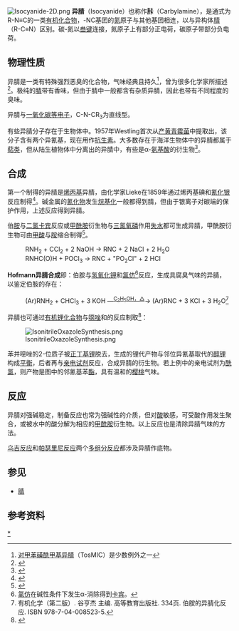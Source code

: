 {{Expand language|1=en|time=2021-04-29T09:40:36+00:00}}
[[File:Isocyanide-2D.png|thumb]]
'''异腈'''（Isocyanide）也称作'''胩'''（Carbylamine），是通式为R-N≡C的一类[[有机化合物|有机化合物]]，-NC基团的[[氮|氮]]原子与其他基团相连，以与异构体[[腈|腈]]（R-C≡N）区别。碳-氮以[[叁键|叁键]]连接，氮原子上有部分正电荷，碳原子带部分负电荷。

== 物理性质 ==
异腈是一类有特殊强烈恶臭的化合物，气味经典且持久<ref>[[对甲苯磺酰甲基异腈|对甲苯磺酰甲基异腈]]（TosMIC）是少数例外之一</ref>，曾为很多化学家所描述<ref>{{Cite journal|title=Isonitrile Syntheses|url=https://onlinelibrary.wiley.com/doi/10.1002/anie.196504721|last=Ugi|first=I.|last2=Fetzer|first2=U.|date=1965-06|journal=Angewandte Chemie International Edition in English|issue=6|doi=10.1002/anie.196504721|volume=4|pages=472–484|language=en|issn=0570-0833|last3=Eholzer|first3=U.|last4=Knupfer|first4=H.|last5=Offermann|first5=K.|access-date=2022-03-05|archive-date=2022-03-05|archive-url=https://web.archive.org/web/20220305131034/https://onlinelibrary.wiley.com/doi/10.1002/anie.196504721}}</ref>。极纯的[[腈|腈]]带有香味，但由于腈中一般都含有杂质异腈，因此也带有不同程度的臭味。

异腈与[[一氧化碳|一氧化碳]][[等电子|等电子]]，C-N-CR<sub>3</sub>为直线型。

有些异腈分子存在于生物体中。1957年Westling首次从[[产黄青霉菌|产黄青霉菌]]中提取出{{link-en|黄青霉素|xantocillin}}，该分子含有两个异氰基，现在用作[[抗生素|抗生素]]。大多数存在于海洋生物体中的异腈都属于[[萜类|萜类]]，但从陆生植物体中分离出的异腈中，有些是α-[[氨基酸|氨基酸]]的衍生物<ref>{{Cite journal|title=Isocyanides and cyanides as natural products|url=https://pubs.acs.org/doi/abs/10.1021/ar00022a001|last=Scheuer|first=Paul J.|date=1992-10-01|journal=Accounts of Chemical Research|issue=10|doi=10.1021/ar00022a001|volume=25|pages=433–439|language=en|issn=0001-4842|access-date=2022-03-05|archive-date=2021-10-26|archive-url=https://web.archive.org/web/20211026152707/https://pubs.acs.org/doi/abs/10.1021/ar00022a001}}</ref>。

== 合成 ==
第一个制得的异腈是[[烯丙基|烯丙基]]异腈，由化学家Lieke在1859年通过烯丙基碘和[[氰化银|氰化银]]反应制得<ref>{{Cite journal|title=Ueber das Cyanallyl|url=https://onlinelibrary.wiley.com/doi/10.1002/jlac.18591120307|last=Lieke|first=W.|date=1859|journal=Annalen der Chemie und Pharmacie|issue=3|doi=10.1002/jlac.18591120307|volume=112|pages=316–321|language=de}}</ref>。碱金属的[[氰化物|氰化物]]发生[[烷基化|烷基化]]一般都得到腈，但由于银离子对碳端的保护作用，上述反应得到异腈。

伯[[胺|胺]]与[[二氯卡宾|二氯卡宾]]反应或[[甲酰胺|甲酰胺]]衍生物与[[三氯氧磷|三氯氧磷]]作用[[失水|失水]]都可生成异腈，甲酰胺衍生物可由[[甲酸|甲酸]]与[[胺|胺]]缩合制得<ref>{{Cite journal|title=Neue Darstellungsmethode für Isonitrile|url=https://onlinelibrary.wiley.com/doi/10.1002/ange.19580702213|last=Ugi|first=I.|last2=Meyr|first2=R.|date=1958-11-26|journal=Angewandte Chemie|issue=22-23|doi=10.1002/ange.19580702213|volume=70|pages=702–703|language=de|access-date=2022-03-05|archive-date=2022-03-05|archive-url=https://web.archive.org/web/20220305131039/https://onlinelibrary.wiley.com/doi/10.1002/ange.19580702213}}</ref>。

:RNH<sub>2</sub>  +  CCl<sub>2</sub>  +  2 NaOH  →  RNC  +  2 NaCl  +  2 H<sub>2</sub>O
:RNHC(O)H  + POCl<sub>3</sub>  →  RNC  +  "PO<sub>2</sub>Cl"  +  2 HCl

'''Hofmann异腈合成'''即：伯胺与[[氢氧化钾|氢氧化钾]]和[[氯仿|氯仿]]<ref>[[氯仿|氯仿]]在碱性条件下发生α-消除得到[[卡宾|卡宾]]。</ref>反应，生成具腐臭气味的异腈，以鉴定伯胺的存在：
:(Ar)RNH<sub>2</sub> + CHCl<sub>3</sub> + 3 KOH —<sup><u>C<sub>2</sub>H<sub>5</sub>OH，△</u></sup>→ (Ar)RNC + 3 KCl + 3 H<sub>2</sub>O<ref>有机化学（第二版）. 谷亨杰 主编. 高等教育出版社. 334页. 伯胺的异腈化反应. ISBN 978-7-04-008523-5.</ref>

异腈也可通过[[有机锂化合物|有机锂化合物]]与[[噁唑|噁唑]]和{{link-en|苯并噁唑|benzoxazole}}的反应制取<ref>{{Cite journal|title=Versatile, Fragrant, Convertible Isonitriles|url=https://pubs.acs.org/doi/10.1021/ja0644374|last=Pirrung|first=Michael C.|last2=Ghorai|first2=Subir|date=2006-09-01|journal=Journal of the American Chemical Society|issue=36|doi=10.1021/ja0644374|volume=128|pages=11772–11773|language=en|issn=0002-7863|access-date=2022-03-05|archive-date=2022-03-05|archive-url=https://web.archive.org/web/20220305152735/https://pubs.acs.org/doi/10.1021/ja0644374}}</ref>：

[[File:IsonitrileOxazoleSynthesis.png|center]]

苯并噁唑的2-位质子被[[正丁基锂|正丁基锂]]脱去，生成的锂代产物与邻位异氰基取代的[[醇盐|醇锂]]构成[[化学平衡|平衡]]，后者再与[[亲电试剂|亲电试剂]]反应，合成异腈的衍生物。若上例中的亲电试剂为[[酰氯|酰氯]]，则产物是图中的邻氰基苯[[酯|酯]]，具有温和的[[樱桃|樱桃]]气味。

== 反应 ==
异腈对强碱稳定，制备反应也常为强碱性的介质，但对[[酸|酸]]敏感，可受酸作用发生聚合，或被水中的酸分解为相应的[[甲酰胺|甲酰胺]]衍生物。以上反应也是清除异腈气味的方法。

[[乌吉反应|乌吉反应]]和[[帕瑟里尼反应|帕瑟里尼反应]]两个[[多组分反应|多组分反应]]都涉及异腈作底物。

== 参见 ==
* [[腈|腈]]

== 参考资料 ==
{{reflist}}

{{官能团}}

[[Category:异腈|*]]